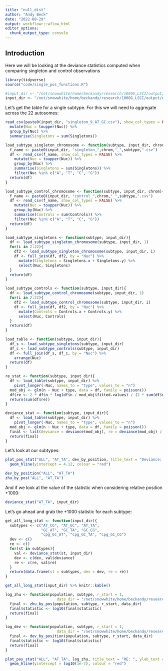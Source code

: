 ```yaml
---
title: "null_dist"
author: "Andy Beck"
date: "2022-08-29"
output: workflowr::wflow_html
editor_options:
  chunk_output_type: console
---
```


## Introduction

Here we will be looking at the deviance statistics computed when comparing singleton and control observations 

```r
library(tidyverse)
source("code/single_pos_functions.R")

#input_dir <- "/net/snowwhite/home/beckandy/research/1000G_LSCI/output/null_dist/ALL/"
input_dir <- "/net/snowwhite/home/beckandy/research/1000G_LSCI/output/null_dist/no_mask/ALL/"
```

 Let's get the table for a single subtype. For this we will need to aggregate across the 22 autosomes:

```r
read_csv(paste0(input_dir, "singleton_9_AT_GC.csv"), show_col_types = FALSE) %>%
  mutate(Nuc = toupper(Nuc)) %>%
  group_by(Nuc) %>%
  summarise(Singletons = sum(Singletons))
```

 
```r
load_subtype_singleton_chromosome <- function(subtype, input_dir, chrom){
  f_name <- paste0(input_dir, "singleton_",chrom,"_",subtype,".csv")
  df <- read_csv(f_name, show_col_types = FALSE) %>%
    mutate(Nuc = toupper(Nuc)) %>%
    group_by(Nuc) %>%
    summarise(Singletons = sum(Singletons)) %>%
    filter(Nuc %in% c("A", "T", "C", "G"))
  return(df)
}

load_subtype_control_chromosome <- function(subtype, input_dir, chrom){
  f_name <- paste0(input_dir, "control_",chrom,"_",subtype,".csv")
  df <- read_csv(f_name, show_col_types = FALSE) %>%
    mutate(Nuc = toupper(Nuc)) %>%
    group_by(Nuc) %>%
    summarise(Controls = sum(Controls)) %>%
    filter(Nuc %in% c("A", "T", "C", "G"))
  return(df)
}

load_subtype_singletons <- function(subtype, input_dir){
  df <- load_subtype_singleton_chromosome(subtype, input_dir, 1)
  for(i in 2:22){
    df2 <- load_subtype_singleton_chromosome(subtype, input_dir, i)
    df <- full_join(df, df2, by = "Nuc") %>%
      mutate(Singletons = Singletons.x + Singletons.y) %>%
      select(Nuc, Singletons)
  }
  return(df)
}

load_subtype_controls <- function(subtype, input_dir){
  df <- load_subtype_control_chromosome(subtype, input_dir, 1)
  for(i in 2:22){
    df2 <- load_subtype_control_chromosome(subtype, input_dir, i)
    df <- full_join(df, df2, by = "Nuc") %>%
      mutate(Controls = Controls.x + Controls.y) %>%
      select(Nuc, Controls)
  }
  return(df)
}

load_table <- function(subtype, input_dir){
  df_s <- load_subtype_singletons(subtype, input_dir)
  df_c <- load_subtype_controls(subtype, input_dir)
  df <- full_join(df_s, df_c, by = "Nuc") %>%
    arrange(Nuc)
  return(df)
}

re_stat <- function(subtype, input_dir){
  df <- load_table(subtype, input_dir) %>%
    pivot_longer(-Nuc, names_to = "type", values_to = "n") 
  mod_obj <- glm(n ~ Nuc + type, data = df, family = poisson())
  df$re <- 2 * df$n * log(df$n / mod_obj$fitted.values) / (2 * sum(df$n))
  return(sum(df$re))
}

deviance_stat <- function(subtype, input_dir){
  df <- load_table(subtype, input_dir) %>%
    pivot_longer(-Nuc, names_to = "type", values_to = "n")
  mod_obj <- glm(n ~ Nuc + type, data = df, family = poisson())
  final <- list(deviance = deviance(mod_obj), re = deviance(mod_obj) / (2*sum(df$n)))
  return(final)
}
```

Let's look at our subtypes:

```r
plot_pos_stat("ALL", "AT_TA", dev_by_position, title_text = "Deviance: ", ylab_text = "Deviance") +
  geom_hline(yintercept = 4.12, colour = "red")

dev_by_position("ALL", "AT_TA")
zhu_by_pos("ALL", "AT_TA")
```

And if we look at the value of the statistic when considering relative position +1000:

```r
deviance_stat("AT_TA", input_dir)
```

Let's go ahead and grab the +1000 statistic for each subtype:

```r
get_all_long_stat <- function(input_dir){
  subtypes <- c("AT_CG", "AT_GC", "AT_TA",
                "GC_AT", "GC_TA", "GC_CG",
                "cpg_GC_AT", "cpg_GC_TA", "cpg_GC_CG")
  dev <- c()
  re <- c()
  for(st in subtypes){
    val <- deviance_stat(st, input_dir)
    dev <- c(dev, val$deviance)
    re <- c(re, val$re)
  }
  return(data.frame(st = subtypes, dev = dev, re = re))
}

get_all_long_stat(input_dir) %>% knitr::kable()
```

```r
log_zhu <- function(population, subtype, r_start = 1,
                       data_dir = "/net/snowwhite/home/beckandy/research/1000G_LSCI/output/single_pos_df/"){
  final <- zhu_by_pos(population, subtype, r_start, data_dir)
  final$statistic <- log10(final$statistic)
  return(final)
}

log_dev <- function(population, subtype, r_start = 1,
                       data_dir = "/net/snowwhite/home/beckandy/research/1000G_LSCI/output/single_pos_df/"){
  final <- dev_by_position(population, subtype, r_start, data_dir)
  final$statistic <- log10(final$statistic)
  return(final)
}

plot_pos_stat("ALL", "AT_TA", log_zhu, title_text = "RE: ", ylab_text = "Log10 RE") +
  geom_hline(yintercept = log10(1e-7), colour = "red")
```

